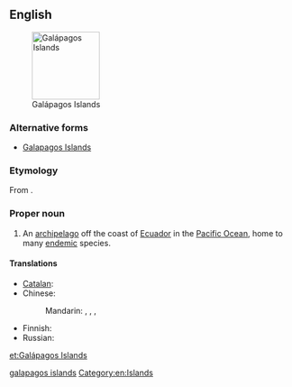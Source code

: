 ==English==
{{wikipedia}}
[[File:Galapagos Island Names.svg|thumb|right|120px|Galápagos Islands]]

===Alternative forms===
* [[Galapagos Islands]]

===Etymology===
From {{etyl|es|en}} {{term|galápago|lang=es}}.

===Proper noun===
{{en-proper noun|head=[[Galápagos]] [[Islands]]}}

# An [[archipelago]] off the coast of [[Ecuador]] in the [[Pacific Ocean]], home to many [[endemic]] species.

====Translations====
{{trans-top|the archipelago}}
* [[Catalan]]: {{t-|ca|illes Galápagos|f}}
* Chinese:
*: Mandarin: {{t|cmn|加拉帕戈斯群島|sc=Hani}}, {{t|cmn|加拉帕戈斯群岛|tr=Jiālāpàgēsī Qúndǎo|sc=Hani}}, {{t|cmn|科隆群島|sc=Hani}}, {{t|cmn|科隆群岛|tr=Kēlóng Qúndǎo|sc=Hani}}
{{trans-mid}}
* Finnish: {{t-|fi|Galápagossaaret}}
* Russian: {{t+|ru|Галапагосские острова|m-p|tr=Galapagósskije ostrová}}
{{trans-bottom}}

[[Category:English terms spelled with Á|galapagos islands]]
[[Category:en:Islands]]

[[et:Galápagos Islands]]